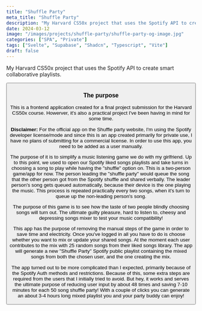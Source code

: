 ```yaml
---
title: "Shuffle Party"
meta_title: "Shuffle Party"
description: "My Harvard CS50x project that uses the Spotify API to create smart collaborative playlists."
date: 2024-03-12
image: "/images/projects/shuffle-party/shuffle-party-og-image.jpg"
categories: ["SPA", "Private"]
tags: ["Svelte", "Supabase", "Shadcn", "Typescript", "Vite"]
draft: false
---
```


My Harvard CS50x project that uses the Spotify API to create smart collaborative playlists.

<Button
  label="See GitHub Repo"
  link="https://github.com/vladoyoung/shuffle-party"
  style="solid"
  target="_blank"
/>

### The purpose

This is a frontend application created for a final project submission for the Harvard CS50x course. Howerver, it's also a practical project I've been having in mind for some time.

**Disclaimer:** For the official app on the Shuffle party website, I'm using the Spotify developer license/mode and since this is an app created primarily for private use, I have no plans of submitting for a commercial license. In order to use this app, you need to be added as a user manually.

The purpose of it is to simplify a music listening game we do with my girlfriend. Up to this point, we used to open our Spotify liked songs playlists and take turns in choosing a song to play while having the "shuffle" option on. This is a two-person game/app for now. The person leading the "shuffle party" would queue the song that the other person got from the Spotify shuffle and shared verbally. The leader person's song gets queued automatically, because their device is the one playing the music. This process is repeated practically every two songs, when it's turn to queue up the non-leading person's song.

The purpose of this game is to see how the taste of two people blindly choosing songs will turn out. The ultimate guilty pleasure, hard to listen to, cheesy and depressing songs mixer to test your music compatibility!

This app has the purpose of removing the manual steps of the game in order to save time and electricity. Once you've logged in all you have to do is choose whether you want to mix or update your shared songs. At the moment each user contributes to the mix with 25 random songs from their liked songs library. The app will generate a new "Shuffle Party" Spotify public playlist containing the mixed songs from both the chosen user, and the one creating the mix.

The app turned out to be more complicated than I expected, primarily because of the Spotify Auth methods and restrictions. Because of this, some extra steps are required from the users that I initially tried to avoid. But hey, it works and serves the ultimate purpose of reducing user input by about 48 times and saving 7-10 minutes for each 50 song shuffle party! With a couple of clicks you can generate an about 3-4 hours long mixed playlist you and your party buddy can enjoy!

